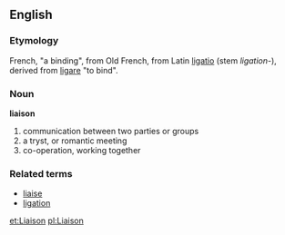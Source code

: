 ==English==
===Etymology===
French, "a binding", from Old French, from Latin [[ligatio]] (stem ''ligation-''), derived from [[ligare]] "to bind". 

===Noun===
'''liaison'''
#communication between two parties or groups
#a tryst, or romantic meeting
#co-operation, working together

===Related terms===
*[[liaise]]
*[[ligation]]

[[et:Liaison]]
[[pl:Liaison]]